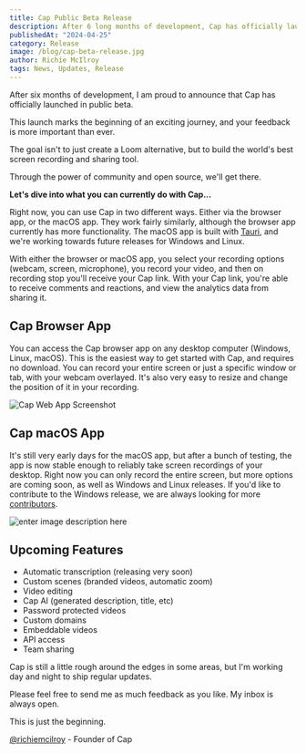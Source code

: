 ```yaml
---
title: Cap Public Beta Release
description: After 6 long months of development, Cap has officially launched in public beta.
publishedAt: "2024-04-25"
category: Release
image: /blog/cap-beta-release.jpg
author: Richie McIlroy
tags: News, Updates, Release
---
```


After six months of development, I am proud to announce that Cap has officially launched in public beta.

This launch marks the beginning of an exciting journey, and your feedback is more important than ever.

The goal isn't to just create a Loom alternative, but to build the world's best screen recording and sharing tool.

Through the power of community and open source, we'll get there.

**Let's dive into what you can currently do with Cap...**

Right now, you can use Cap in two different ways. Either via the browser app, or the macOS app. They work fairly similarly, although the browser app currently has more functionality. The macOS app is built with [Tauri](https://tauri.app/), and we're working towards future releases for Windows and Linux.

With either the browser or macOS app, you select your recording options (webcam, screen, microphone), you record your video, and then on recording stop you'll receive your Cap link. With your Cap link, you're able to receive comments and reactions, and view the analytics data from sharing it.

## Cap Browser App

You can access the Cap browser app on any desktop computer (Windows, Linux, macOS). This is the easiest way to get started with Cap, and requires no download. You can record your entire screen or just a specific window or tab, with your webcam overlayed. It's also very easy to resize and change the position of it in your recording.

![Cap Web App Screenshot](/blog/cap-web-app.png)

## Cap macOS App

It's still very early days for the macOS app, but after a bunch of testing, the app is now stable enough to reliably take screen recordings of your desktop. Right now you can only record the entire screen, but more options are coming soon, as well as Windows and Linux releases. If you'd like to contribute to the Windows release, we are always looking for more [contributors](https://github.com/CapSoftware/Cap).

![enter image description here](/blog/cap-emoji-banner.png)

## Upcoming Features

- Automatic transcription (releasing very soon)
- Custom scenes (branded videos, automatic zoom)
- Video editing
- Cap AI (generated description, title, etc)
- Password protected videos
- Custom domains
- Embeddable videos
- API access
- Team sharing

Cap is still a little rough around the edges in some areas, but I'm working day and night to ship regular updates.

Please feel free to send me as much feedback as you like. My inbox is always open.

This is just the beginning.

[@richiemcilroy](https://twitter.com/richiemcilroy) - Founder of Cap

